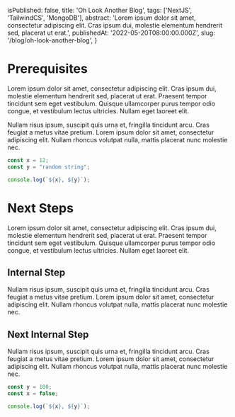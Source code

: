 
  isPublished: false,
  title: 'Oh Look Another Blog',
  tags: ['NextJS', 'TailwindCS', 'MongoDB'],
  abstract: 'Lorem ipsum dolor sit amet, consectetur adipiscing elit. Cras ipsum dui, molestie elementum hendrerit sed, placerat ut erat.',
  publishedAt: '2022-05-20T08:00:00.000Z',
  slug: '/blog/oh-look-another-blog',
}

# Prerequisites

Lorem ipsum dolor sit amet, consectetur adipiscing elit. Cras ipsum dui, molestie elementum hendrerit sed, placerat ut erat.
Praesent tempor tincidunt sem eget vestibulum. Quisque ullamcorper purus tempor odio congue, et vestibulum lectus ultricies.
Nullam eget laoreet elit. 

Nullam risus ipsum, suscipit quis urna et, fringilla tincidunt arcu. Cras feugiat a metus vitae pretium.
Lorem ipsum dolor sit amet, consectetur adipiscing elit. Nullam rhoncus volutpat nulla, mattis placerat nunc molestie nec.

```ts
const x = 12;
const y = "random string";

console.log(`${x}, ${y}`);
```

# Next Steps

Lorem ipsum dolor sit amet, consectetur adipiscing elit. Cras ipsum dui, molestie elementum hendrerit sed, placerat ut erat.
Praesent tempor tincidunt sem eget vestibulum. Quisque ullamcorper purus tempor odio congue, et vestibulum lectus ultricies.
Nullam eget laoreet elit. 

## Internal Step
Nullam risus ipsum, suscipit quis urna et, fringilla tincidunt arcu. Cras feugiat a metus vitae pretium.
Lorem ipsum dolor sit amet, consectetur adipiscing elit. Nullam rhoncus volutpat nulla, mattis placerat nunc molestie nec.

## Next Internal Step
Nullam risus ipsum, suscipit quis urna et, fringilla tincidunt arcu. Cras feugiat a metus vitae pretium.
Lorem ipsum dolor sit amet, consectetur adipiscing elit. Nullam rhoncus volutpat nulla, mattis placerat nunc molestie nec.


```ts
const y = 100;
const x = false;

console.log(`${x}, ${y}`);
```

